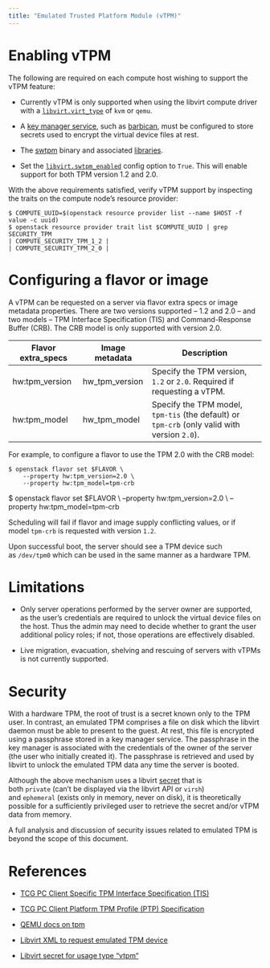 ```yaml
---
title: "Emulated Trusted Platform Module (vTPM)"
---
```


# Enabling vTPM

The following are required on each compute host wishing to support the vTPM feature:

* Currently vTPM is only supported when using the libvirt compute driver with a [`libvirt.virt_type`](https://docs.openstack.org/nova/latest/configuration/config.html#libvirt.virt_type) of `kvm` or `qemu`.

* A [key manager service](https://docs.openstack.org/api-guide/key-manager/), such as [barbican](https://docs.openstack.org/barbican/latest/), must be configured to store secrets used to encrypt the virtual device files at rest.

* The [swtpm](https://github.com/stefanberger/swtpm/wiki) binary and associated [libraries](https://github.com/stefanberger/libtpms/).

* Set the [`libvirt.swtpm_enabled`](https://docs.openstack.org/nova/latest/configuration/config.html#libvirt.swtpm_enabled) config option to `True`. This will enable support for both TPM version 1.2 and 2.0.

With the above requirements satisfied, verify vTPM support by inspecting the traits on the compute node’s resource provider:

```
$ COMPUTE_UUID=$(openstack resource provider list --name $HOST -f value -c uuid)
$ openstack resource provider trait list $COMPUTE_UUID | grep SECURITY_TPM
| COMPUTE_SECURITY_TPM_1_2 |
| COMPUTE_SECURITY_TPM_2_0 |
```

# Configuring a flavor or image

A vTPM can be requested on a server via flavor extra specs or image metadata properties. There are two versions supported – 1.2 and 2.0 – and two models – TPM Interface Specification (TIS) and Command-Response Buffer (CRB). The CRB model is only supported with version 2.0.

| Flavor extra_specs | Image metadata  | Description                                                                 |
|--------------------|-----------------|-----------------------------------------------------------------------------|
| hw:tpm_version     | hw_tpm_version | Specify the TPM version, `1.2` or `2.0`. Required if requesting a vTPM.     |
| hw:tpm_model       | hw_tpm_model   | Specify the TPM model, `tpm-tis` (the default) or `tpm-crb` (only valid with version `2.0`). |

For example, to configure a flavor to use the TPM 2.0 with the CRB model:

```
$ openstack flavor set $FLAVOR \
    --property hw:tpm_version=2.0 \
    --property hw:tpm_model=tpm-crb
```

$ openstack flavor set $FLAVOR \ –property hw:tpm\_version=2.0 \ –property hw:tpm\_model=tpm-crb

Scheduling will fail if flavor and image supply conflicting values, or if model `tpm-crb` is requested with version `1.2`.

Upon successful boot, the server should see a TPM device such as `/dev/tpm0` which can be used in the same manner as a hardware TPM.

# Limitations

* Only server operations performed by the server owner are supported, as the user’s credentials are required to unlock the virtual device files on the host. Thus the admin may need to decide whether to grant the user additional policy roles; if not, those operations are effectively disabled.

* Live migration, evacuation, shelving and rescuing of servers with vTPMs is not currently supported.

# Security

With a hardware TPM, the root of trust is a secret known only to the TPM user. In contrast, an emulated TPM comprises a file on disk which the libvirt daemon must be able to present to the guest. At rest, this file is encrypted using a passphrase stored in a key manager service. The passphrase in the key manager is associated with the credentials of the owner of the server (the user who initially created it). The passphrase is retrieved and used by libvirt to unlock the emulated TPM data any time the server is booted.

Although the above mechanism uses a libvirt [secret](https://libvirt.org/formatsecret.html#SecretAttributes) that is both `private` (can’t be displayed via the libvirt API or `virsh`) and `ephemeral` (exists only in memory, never on disk), it is theoretically possible for a sufficiently privileged user to retrieve the secret and/or vTPM data from memory.

A full analysis and discussion of security issues related to emulated TPM is beyond the scope of this document.

# References

* [TCG PC Client Specific TPM Interface Specification (TIS)](https://trustedcomputinggroup.org/resource/pc-client-work-group-pc-client-specific-tpm-interface-specification-tis/)

* [TCG PC Client Platform TPM Profile (PTP) Specification](https://trustedcomputinggroup.org/resource/pc-client-platform-tpm-profile-ptp-specification/)

* [QEMU docs on tpm](https://qemu.readthedocs.io/en/v9.0.0/specs/tpm.html)

* [Libvirt XML to request emulated TPM device](https://libvirt.org/formatdomain.html#elementsTpm)

* [Libvirt secret for usage type “vtpm“](https://libvirt.org/formatsecret.html#vTPMUsageType)